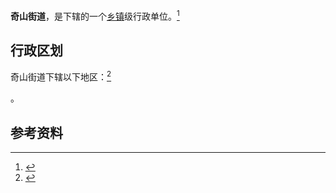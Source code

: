 {{中国乡级行政区|37/06/02/006/000}}

'''奇山街道'''，是{{PRC admin/fullname|37/06/02/006/000|3}}下辖的一个[[乡镇|乡镇]]级行政单位。<ref>{{PRC admin/ref sgc|{{PRC admin/parent|37/06/02/006/000}}}}</ref>

== 行政区划 ==

奇山街道下辖以下地区：<ref>{{PRC admin/ref sgc|37/06/02/006/000}}</ref>

{{PRC admin/children|37/06/02/006/000}}。

== 参考资料 ==

{{reflist}}

{{行政区划小作品}}
{{PRC admin/navcat|37/06/02/006/000}}